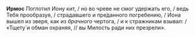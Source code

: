 **Ирмос** Поглотил Иону кит, / но во чреве не смог удержать его, / ведь Тебя прообразуя, / страдавшего и пре́данного погребению, / Иона вышел из зверя, как из *брачного* чертога, / и к стражникам взывал: / «Тщету́ и обман охраняя, // вы Милость ради них презрели».
